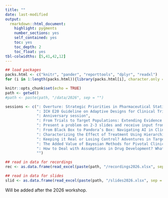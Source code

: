 ```yaml
---
title: ""
date: last-modified
output: 
  rmarkdown::html_document:
    highlight: pygments
    number_sections: yes
    self_contained: yes
    toc: yes
    toc_depth: 2
    toc_float: yes
tbl-colwidths: [5,41,42,12]
---
```


```r
## load packages
packs.html <- c("knitr", "pander", "reporttools", "dplyr", "readxl")
for (i in 1:length(packs.html)){library(packs.html[i], character.only = TRUE)}

knitr::opts_chunk$set(echo = TRUE)
path <- getwd()
#path <- paste(path, "/data/2026", sep = "")

sessions <- c(": Overture: Strategic Priorities in Pharmaceutical Statistics", 
              ": ICH E20 Guideline on Adaptive Designs for Clinical Trials -- A Critical Discussion from Different Perspectives", 
              ": Anniversary session", 
              ": From Trials to Target Populations: Extending Evidence for Decision-Making", 
              ": Present a problem on 2-3 slides and receive input from a panel of regulators", 
              ": From Black Box to Pandora’s Box: Navigating AI in Clinical Trials", 
              ": Characterizing the Effect of Treatment Using Hierarchical Composite Endpoints – Risks and Benefits of Win Statistics and Beyond",
              ": Keeping it Real or Losing Control? Adventures in Target Trial Emulation", 
              ": The Added Value of Bayesian Methods for Pivotal Clinical Trials -- Just a Communication Issue?", 
              ": How to Deal with Assumptions in Drug Development? What Insights Can We Gain from ICH M15?", 
              "")

## read in data for recordings
rec <- as.data.frame(read_excel(paste(path, "/recordings2026.xlsx", sep = ""), col_types = NULL))

## read in data for slides
slid <- as.data.frame(read_excel(paste(path, "/slides2026.xlsx", sep = ""), col_types = NULL))
```


Will be added after the 2026 workshop.



<!-- Slidedecks and recordings will be continuously added as soon as we have them and the presenter's consent. -->

<!-- [Download all materials as .zip file](slides.zip) -->


<!-- # Recordings -->

<!-- Recordings of those sessions where all presenters have given consent: -->

<!-- ```{r rec1, echo = FALSE, message = FALSE, warning = FALSE, include = FALSE} -->
<!-- # how to do this with child documents: https://gist.github.com/rmoff/a043676a2f084b81a434 -->
<!-- out1 <- NULL -->
<!-- out1 <- c(out1, knit_expand(paste(path, "/_rec_display.qmd", sep = ""))) -->

<!-- # the "knit" command somehow produces unwanted output, this is why I assign its output to a and use a separate chunk to display a -->
<!-- a <- knit(text = unlist(paste(out1, collapse = '\n')), quiet = TRUE) -->
<!-- ``` -->

<!-- ```{r recordings, echo = FALSE, message = FALSE, warning = FALSE, results = "asis"} -->
<!-- cat(a) -->
<!-- ``` -->




<!-- # Slidedecks and posters -->

<!-- ```{r mat1, echo = FALSE, message = FALSE, warning = FALSE, include = FALSE} -->
<!-- # how to do this with child documents: https://gist.github.com/rmoff/a043676a2f084b81a434 -->
<!-- out1 <- NULL -->
<!-- ut <- unique(slid$Session) -->

<!-- for (j in 1:length(ut)){ -->
<!--     out1 <- c(out1, knit_expand(paste(path, "/_slides_display.qmd", sep = ""))) -->
<!-- } -->

<!-- # the "knit" command somehow produces unwanted output, this is why I assign its output to a and use a separate chunk to display a -->

<!-- a <- knit(text = unlist(paste(out1, collapse = '\n')), quiet = TRUE) -->
<!-- ``` -->

<!-- ```{r slides, echo = FALSE, message = FALSE, warning = FALSE, results = "asis"} -->
<!-- cat(a) -->
<!-- ``` -->

